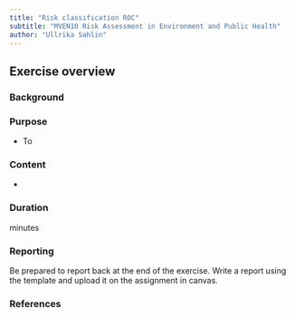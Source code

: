 ```yaml
---
title: "Risk classification ROC"
subtitle: "MVEN10 Risk Assessment in Environment and Public Health"
author: "Ullrika Sahlin"
---
```


## Exercise overview

### Background

### Purpose

-   To

### Content

-   

### Duration

minutes

### Reporting

Be prepared to report back at the end of the exercise. Write a report using the template and upload it on the assignment in canvas.

### References

## 
